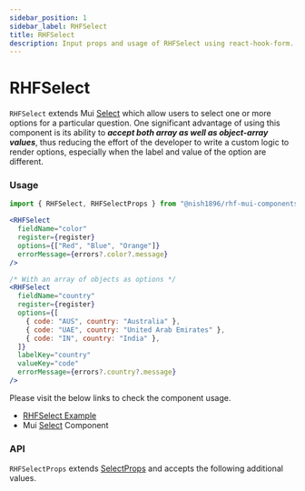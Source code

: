 ```yaml
---
sidebar_position: 1
sidebar_label: RHFSelect
title: RHFSelect
description: Input props and usage of RHFSelect using react-hook-form.
---
```



# RHFSelect

`RHFSelect` extends Mui [Select](https://mui.com/material-ui/react-select/) which
allow users to select one or more options for a particular question.
One significant advantage of using this component is its ability to _**accept both
array as well as object-array values**_, thus reducing the effort of the developer to
write a custom logic to render options, especially when the label and value of
the option are different.

### Usage

```js
import { RHFSelect, RHFSelectProps } from "@nish1896/rhf-mui-components";
```

```jsx
<RHFSelect
  fieldName="color"
  register={register}
  options={["Red", "Blue", "Orange"]}
  errorMessage={errors?.color?.message}
/>

/* With an array of objects as options */
<RHFSelect
  fieldName="country"
  register={register}
  options={[
    { code: "AUS", country: "Australia" },
    { code: "UAE", country: "United Arab Emirates" },
    { code: "IN", country: "India" },
  ]}
  labelKey="country"
  valueKey="code"
  errorMessage={errors?.country?.message}
/>
```

Please visit the below links to check the component usage.

- [RHFSelect Example](https://mui.com/material-ui/react-text-field/)
- Mui [Select](https://mui.com/material-ui/react-select/) Component

### API

`RHFSelectProps` extends [SelectProps](https://mui.com/material-ui/api/select/) and accepts the following additional values.

<RHFSelectPropsTable />
